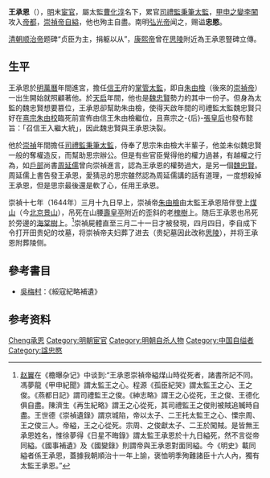 {{Otheruses|other=名为王承恩的其他人物|王詔 (隆慶進士)}}
{{Otheruses|other=名为王承恩的其他人物|王三錫 (曹州)}}
{{東亞男性歷史人物
|名稱=王承恩
|朝代=[[明朝|明朝]]
|圖片名稱=
|圖片大小= 220px
|姓= 王
|名= 承恩
|字= 
|號= 
|身份= [[宦官|宦官]]
|族裔= 漢族
|最高職務= [[司禮監|司禮監]][[秉筆太監|秉筆太監]]
|功名= 私塾
|出生日期=不详
|出生地點= [[明朝|明]]河北[[邢台|邢台]]（今[[河北省|河北省]][[邢台市|邢台市]]<ref>{{Cite web|url=https://ek21.com/news/1/44812/|title=歷史上最忠心的太監王承恩，弘光皇帝賜謚號「忠愍」|accessdate=|author=|date=|publisher=|archive-date=2019-02-04|archive-url=https://web.archive.org/web/20190204014142/https://ek21.com/news/1/44812/|dead-url=no}}</ref>）
|逝世日期= 1644年4月25日
|逝世地點= [[明朝|明]][[北京|北京]][[煤山|煤山]]（今[[北京市|北京市]][[景山公園|景山公園]]）
|後世稱呼= 
|諡號= 忠愍
|父親=
|师傅=
|元配=
|繼室=
|元配之父=
|嫡子=
|嫡女=
|庶子=
|經歷= [[朱由檢|信王]]府[[掌管太監|掌管太監]]<br>內宮太監<br> 司禮監太監<br> [[秉笔太监|秉笔太监]]
|著作= 
|墓葬=王承恩墓（今[[北京市|北京市]][[昌平區|昌平區]]的[[明十三陵|明十三陵]]）
}}
'''王承恩'''（{{bd||不详|1644年|catIdx=W王}}），[[明朝|明]]末[[宦官|宦官]]，屬太監[[曹化淳|曹化淳]]名下，累官[[司禮監|司禮監]][[秉筆太監|秉筆太監]]，[[甲申之變|甲申之變]][[李闖|李闖]]攻入[[帝都|帝都]]，[[崇禎帝|崇禎帝]][[自縊|自縊]]，他也殉主自盡。南明[[弘光帝|弘光帝]]闻之，赐谥'''忠愍'''。

[[清朝|清朝]][[顺治帝|顺治帝]]题碑“贞臣为主，捐躯以从”，[[康熙帝|康熙帝]]曾在[[明思陵|思陵]]附近為王承恩豎碑立傳。

== 生平 ==
王承恩於[[明朝|明]][[萬曆|萬曆]]年間進宮，擔任[[朱由檢|信王]]府的[[掌管太監|掌管太監]]，即自[[朱由檢|朱由檢]]（後來的[[崇禎帝|崇禎帝]]）一出生開始就照顧著他。於[[天启|天启]]年間，他也是[[魏忠賢|魏忠賢]]勢力的其中一份子。但身為太監的魏忠賢想要篡位，王承恩卻幫助朱由檢，使得天啟年間的司禮監太監魏忠賢只好在[[明熹宗|熹宗朱由校]]臨死前宣佈由信王朱由檢繼位，且熹宗之-{后}-[[孝哀悊皇后|張皇后]]也發布懿旨：「召信王入繼大統」，因此魏忠賢與王承恩決裂。

他於[[崇禎|崇禎]]年間擔任[[司禮監|司禮監]][[秉筆太監|秉筆太監]]，侍奉了思宗朱由檢大半輩子，他並未似魏忠賢一般的奪權造反，而幫助思宗辦公。但是有些官臣覺得他的權力過甚，有越權之行為，如[[户部_(官署)|戶部]]尚書[[周延儒|周延儒]]曾向崇禎進言，認為王承恩的權勢過大，是另一個[[魏忠賢|魏忠賢]]。周延儒上書告發王承恩，愛猜忌的思宗雖然認為周延儒講的話有道理，一度想殺掉王承恩，但是思宗最後還是軟了心，任用王承恩。

崇禎十七年（1644年）三月十九日早上，崇禎帝[[朱由檢|朱由檢]]由太監王承恩陪伴登上[[煤山|煤山]]（今[[北京|北京]][[景山|景山]]），吊死在山腰[[壽皇亭|壽皇亭]]附近的歪斜的老[[槐樹|槐樹]]上。随后王承恩也吊死於旁邊的[[海棠樹|海棠樹]]上。<ref>[[赵翼|赵翼]]在《檐曝杂记》中谈到:“王承恩崇禎帝縊煤山時從死者，諸書所記不同。馮夢龍《甲申紀聞》謂太監王之心。程源《孤臣紀哭》謂太監王之心、王之俊。《燕都日記》謂司禮監王之俊。《紳志略》謂王之心從死，王之俊、王德化俱自盡。陳濟生《再生紀略》謂王之心從死，其司禮監王之俊則被賊追贓時自盡。王世德《崇禎遺錄》謂京城陷，帝以太子、二王托太監王之心、慄宗周、王之俊三人。帝縊，王之心從死。宗周、之俊獻太子、二王於闖賊。是皆無王承恩姓名，惟徐夢得《日星不晦錄》謂太監王承恩於十九日縊死，然不言從帝同縊。《國事補遺》及《國變錄》則謂帝與王承恩對面同縊。今《明史》載同縊者係王承恩，蓋據我朝順治十一年上諭，褒恤明季殉難諸臣十六人內，獨有太監王承恩。”</ref>崇禎屍體直至三月二十一日才被發現，四月四日，李自成下令打开田贵妃的坟墓，将崇禎帝夫妇葬了进去（贵妃墓因此改称[[明思陵|思陵]]），并将王承恩附葬陵侧。

== 參考書目 ==
* [[吳梅村|吳梅村]]：《綏寇紀略補遺》

== 参考资料 ==
{{reflist}}

{{Authority control}}
{{DEFAULTSORT:Wang王}}
[[Category:王姓|Cheng承恩]]
[[Category:明朝宦官|Category:明朝宦官]]
[[Category:明朝自杀人物|Category:明朝自杀人物]]
[[Category:中国自缢者|Category:中国自缢者]]
[[Category:諡忠愍|Category:諡忠愍]]
